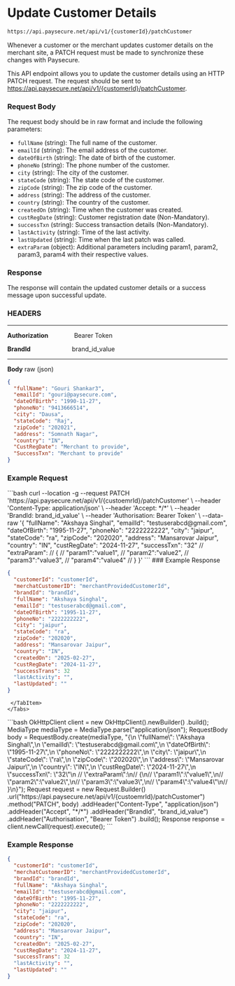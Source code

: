 
# Update Customer Details

```bash
https://api.paysecure.net/api/v1/{customerId}/patchCustomer
```

Whenever a customer or the merchant updates customer details on the merchant site, a PATCH request must be made to synchronize these changes with Paysecure.

This API endpoint allows you to update the customer details using an HTTP PATCH request. The request should be sent to https://api.paysecure.net/api/v1/{customerId}/patchCustomer.

### Request Body

The request body should be in raw format and include the following parameters:

- `fullName` (string): The full name of the customer.
- `emailId` (string): The email address of the customer.
- `dateOfBirth` (string): The date of birth of the customer.
- `phoneNo` (string): The phone number of the customer.
- `city` (string): The city of the customer.
- `stateCode` (string): The state code of the customer.
- `zipCode` (string): The zip code of the customer.
- `address` (string): The address of the customer.
- `country` (string): The country of the customer.
- `createdOn` (string): Time when the customer was created.
- `custRegDate` (string): Customer registration date (Non-Mandatory).
- `successTxn` (string): Success transaction details (Non-Mandatory).
- `lastActivity` (string): Time of the last activity.
- `lastUpdated` (string): Time when the last patch was called.
- `extraParam` (object): Additional parameters including param1, param2, param3, param4 with their respective values.

### Response

The response will contain the updated customer details or a success message upon successful update.

### HEADERS
___

__Authorization__  &nbsp;&nbsp;&nbsp;&nbsp;&nbsp;&nbsp;&nbsp;&nbsp;&nbsp;&nbsp;&nbsp;&nbsp;&nbsp;   Bearer Token

__BrandId__  &nbsp;&nbsp;&nbsp;&nbsp;&nbsp;&nbsp;&nbsp;&nbsp;&nbsp;&nbsp;&nbsp;&nbsp;&nbsp;&nbsp;&nbsp;&nbsp;&nbsp;&nbsp;&nbsp;&nbsp;&nbsp;&nbsp; brand_id_value 
___

**Body** raw (json)

```json
{
  "fullName": "Gouri Shankar3",
  "emailId": "gouri@paysecure.com",
  "dateOfBirth": "1990-11-27",
  "phoneNo": "9413666514",
  "city": "Dausa",
  "stateCode": "Raj",
  "zipCode": "202021",
  "address": "Somnath Nagar",
  "country": "IN",
  "CustRegDate": "Merchant to provide",
  "SuccessTxn": "Merchant to provide"
}
```

### Example Request
<Tabs>
    <TabItem value="curl" label="cURL" default>
    <Tabs>
    <TabItem value="success" label="Success" default>
       ```bash
        curl --location -g --request PATCH 'https://api.paysecure.net/api/v1/{custoemrId}/patchCustomer' \
--header 'Content-Type: application/json' \
--header 'Accept: */*' \
--header 'BrandId: brand_id_value' \
--header 'Authorisation: Bearer Token' \
--data-raw '{
  "fullName": "Akshaya Singhal",
  "emailId": "testuserabcd@gmail.com",
  "dateOfBirth": "1995-11-27",
  "phoneNo": "2222222222",
  "city": "jaipur",
  "stateCode": "ra",
  "zipCode": "202020",
  "address": "Mansarovar Jaipur",
  "country": "IN",
  "custRegDate": "2024-11-27",
  "successTxn": "32"
  //   "extraParam":
//     {
//         "param1":"value1",
//         "param2":"value2",
//         "param3":"value3",
//         "param4":"value4"
//     }
}'
```
### Example Response

```json
{
  "customerId": "customerId",
  "merchatCustomerID": "merchantProvidedCustomerId",
  "brandId": "brandId",
  "fullName": "Akshaya Singhal",
  "emailId": "testuserabcd@gmail.com",
  "dateOfBirth": "1995-11-27",
  "phoneNo": "2222222222",
  "city": "jaipur",
  "stateCode": "ra",
  "zipCode": "202020",
  "address": "Mansarovar Jaipur",
  "country": "IN",
  "createdOn": "2025-02-27",
  "custRegDate": "2024-11-27",
  "successTrans": 32
  "lastActivity": "",
  "lastUpdated": ""
}
```
    
     </TabItem>
    </Tabs>

  </TabItem>
  <TabItem value="java" label="Java" default>
  <Tabs>
  <TabItem value="success" label="Success" default>
  ```bash
  OkHttpClient client = new OkHttpClient().newBuilder()
  .build();
MediaType mediaType = MediaType.parse("application/json");
RequestBody body = RequestBody.create(mediaType, "{\n  \"fullName\": \"Akshaya Singhal\",\n  \"emailId\": \"testuserabcd@gmail.com\",\n  \"dateOfBirth\": \"1995-11-27\",\n  \"phoneNo\": \"2222222222\",\n  \"city\": \"jaipur\",\n  \"stateCode\": \"ra\",\n  \"zipCode\": \"202020\",\n  \"address\": \"Mansarovar Jaipur\",\n  \"country\": \"IN\",\n  \"custRegDate\": \"2024-11-27\",\n  \"successTxn\": \"32\"\n  //   \"extraParam\":\n//     {\n//         \"param1\":\"value1\",\n//         \"param2\":\"value2\",\n//         \"param3\":\"value3\",\n//         \"param4\":\"value4\"\n//     }\n}");
Request request = new Request.Builder()
  .url("https://api.paysecure.net/api/v1/{custoemrId}/patchCustomer")
  .method("PATCH", body)
  .addHeader("Content-Type", "application/json")
  .addHeader("Accept", "*/*")
  .addHeader("BrandId", "brand_id_value")
  .addHeader("Authorisation", "Bearer Token")
  .build();
Response response = client.newCall(request).execute();
```

### Example Response

```json
{
  "customerId": "customerId",
  "merchatCustomerID": "merchantProvidedCustomerId",
  "brandId": "brandId",
  "fullName": "Akshaya Singhal",
  "emailId": "testuserabcd@gmail.com",
  "dateOfBirth": "1995-11-27",
  "phoneNo": "2222222222",
  "city": "jaipur",
  "stateCode": "ra",
  "zipCode": "202020",
  "address": "Mansarovar Jaipur",
  "country": "IN",
  "createdOn": "2025-02-27",
  "custRegDate": "2024-11-27",
  "successTrans": 32
  "lastActivity": "",
  "lastUpdated": ""
}
```
  </TabItem>
  </Tabs>
    </TabItem>
</Tabs>